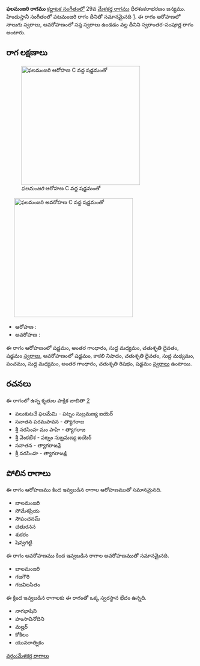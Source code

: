{{Infobox ragam
	| name          	= ఫలమంజరి
	| synonym	    	= 
	| mela          	= 
	| chakra        	= 
	| janaka        	= 
	| type          	= స్వరాంతర-సంపూర్ణ
	| arohanam      	= {{svaraC|S|G3|M1|D2|S'}} 
	| avarohanam    	= {{svaraC|S'|N3|D2|M1|P|M1|G3|R2|S}}
	| jeeva         	=
	| chhaya        	=
	| nyasa         	=
	| vishesha      	= 
	| equivalent  		= పటమంజరి
}}
{{కర్ణాటక సంగీత రాగాలు}}
'''ఫలమంజరి రాగము''' [[కర్ణాటక సంగీతం]]లో 29వ [[మేళకర్త రాగము]] ధీరశంకరాభరణం జన్యము.  హిందుస్తానీ సంగీతంలో పటమంజరి రాగం దీనితో సమానమైనది [https://karnatik.com/hcragatable.shtml]. ఈ రాగం ఆరోహణలో నాలుగు స్వరాలు, అవరోహణంలో సప్త స్వరాలు ఉండడం వల్ల దీనిని స్వరాంతర-సంపూర్ణ రాగం అంటారు.


==రాగ లక్షణాలు==
[[Image:phalamanjari_ar_kb2wiki.png|thumb|right|316px|''ఫలమంజరి'' ఆరోహణ C వద్ద షడ్జమంతో]]
	[[Image:phalamanjari_av_kb2wiki.png|thumb|right|316px|''ఫలమంజరి'' అవరోహణ C వద్ద షడ్జమంతో]]

* ఆరోహణ : {{svaraC|S|G3|M1|D2|S'}} 
* అవరోహణ : {{svaraC|S'|N3|D2|M1|P|M1|G3|R2|S}}

ఈ రాగం ఆరోహణంలో షడ్జమం, అంతర గాంధారం, సుద్ద మధ్యమం, చతుశృతి దైవతం, షడ్జమం [[స్వరాలు]], అవరోహణంలో షడ్జమం, కాకలి  నిషాదం, చతుశృతి దైవతం, సుద్ద మధ్యమం, పంచమం, సుద్ద మధ్యమం, అంతర గాంధారం, చతుశృతి రిషభం, షడ్జమం [[స్వరాలు]] ఉంటాయి.

==రచనలు==
ఈ రాగంలో ఉన్న కృతుల పాక్షిక జాబితా [https://github.com/ssrihari/ragavardhini/blob/master/ragas/kritis.psv]
* పలుకుటచే ఫలమేమి - పట్నం సుబ్రమణ్య ఐయెర్
* సనాతన పరమపావన - త్యాగరాజ
* శ్రీ నరసింహ మం పాహి - త్యాగరాజ
* శ్రీ వెంకటేశ - పట్నం సుబ్రమణ్య ఐయెర్
* సనాతన - త్యాగరాజ[http://www.karnatik.com/c1812.shtml]
* శ్రీ నరసింహ - త్యాగరాజ[http://www.karnatik.com/c2840.shtml]




==పోలిన రాగాలు==
ఈ రాగం ఆరోహణము కింద ఇవ్వబడిన రాగాల ఆరోహణముతో సమానమైనది.
* బాలమంజరి
* సోమేశప్రియ
* సౌపంచనమ్
* చతురనన
* శుకరం
* షెవ్వగట్టి

ఈ రాగం అవరోహణము కింద ఇవ్వబడిన రాగాల అవరోహణముతో సమానమైనది.
* బాలమంజరి
* గజగౌరి
* గజవిలసితం

ఈ క్రింద ఇవ్వబడిన రాగాలకు ఈ రాగంతో ఒక్క స్వరస్థాన భేదం ఉన్నది.
* నాగభాషిని
* హంసావినోదిని
* మల్హర్
* కోకిలం
* యువరాత్నికం



[[వర్గం:మేళకర్త రాగాలు]]